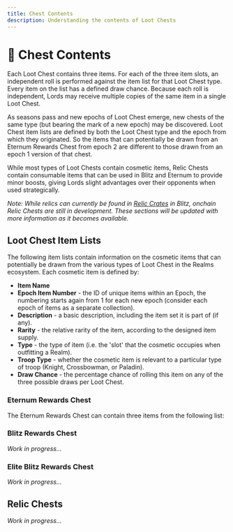 ```yaml
---
title: Chest Contents
description: Understanding the contents of Loot Chests
---
```



# 📜 Chest Contents

Each Loot Chest contains three items. For each of the three item slots, an independent roll is performed against the item list for that Loot Chest type. Every item on the list has a defined draw chance. Because each roll is independent, Lords may receive multiple copies of the same item in a single Loot Chest.

As seasons pass and new epochs of Loot Chest emerge, new chests of the same type (but bearing the mark of a new epoch) may be discovered. Loot Chest item lists are defined by both the Loot Chest type and the epoch from which they originated. So the items that can potentially be drawn from an Eternum Rewards Chest from epoch 2 are different to those drawn from an epoch 1 version of that chest.

While most types of Loot Chests contain cosmetic items, Relic Chests contain consumable items that can be used in Blitz and Eternum to provide minor boosts, giving Lords slight advantages over their opponents when used strategically. 

_Note: While relics can currently be found in [Relic Crates](/blitz/worldmap-movement/worldmap#relic-crates) in Blitz, 
onchain Relic Chests are still in development. These sections will be updated with more information as it becomes
available._

## Loot Chest Item Lists

The following item lists contain information on the cosmetic items that can potentially be drawn from the various types of Loot Chest in the Realms ecosystem. Each cosmetic item is defined by:

- **Item Name**
- **Epoch Item Number** - the ID of unique items within an Epoch, the numbering starts again from 1 for each new epoch
  (consider each epoch of items as a separate collection).
- **Description** - a basic description, including the item set it is part of (if any).
- **Rarity** - the relative rarity of the item, according to the designed item supply.
- **Type** - the type of item (i.e. the 'slot' that the cosmetic occupies when outfitting a Realm).
- **Troop Type** - whether the cosmetic item is relevant to a particular type of troop (Knight, Crossbowman, or
  Paladin).
- **Draw Chance** - the percentage chance of rolling this item on any of the three possible draws per Loot Chest.

### Eternum Rewards Chest

The Eternum Rewards Chest can contain three items from the following list:

<EternumRewardsChestTable />

### Blitz Rewards Chest

_Work in progress..._

### Elite Blitz Rewards Chest

_Work in progress..._

## Relic Chests

_Work in progress..._
